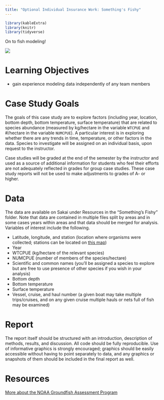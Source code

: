 ```yaml
---
title: "Optional Individual Insurance Work: Something's Fishy"
---
```


```r
library(kableExtra)
library(knitr)
library(tidyverse)
```
On to fish modeling!

![](decks/figures/spongebob.jpg)  


# Learning Objectives

- gain experience modeling data independently of any team members

# Case Study Goals

The goals of this case study are to explore factors (including year, location, bottom depth, bottom temperature, surface temperature) that are related to species abundance (measured by kg/hectare in the variable `WTCPUE` and \#/hectare in the variable `NUMCPUE`). A particular interest is in exploring whether there are any trends in time, temperature, or other factors in the data. Species to investigate will be assigned on an individual basis, upon request to the instructor.


Case studies will be graded at the end of the semester by the instructor and used as a source of additional information for students who feel their efforts are not adequately reflected in grades for group case studies. These case study reports will not be used to make adjustments to grades of A- or higher.

# Data

The data are available on Sakai under Resources in the "Something's Fishy" folder. Note that data are contained in multiple files split by areas and in some cases years within areas and that data should be merged for analysis. Variables of interest include the following. 

- Latitude, longitude, and station (location where organisms were collected; stations can be located on [this map](http://www.afsc.noaa.gov/RACE/groundfish/survey_data/default.htm))
- Year 
- WTCPUE (kg/hectare of the relevant species)
- NUMCPUE (number of members of the species/hectare)
- Scientific and common names (you'll be assigned a species to explore but are free to use presence of other species if you wish in your analysis)
- Bottom depth
- Bottom temperature
- Surface temperature
- Vessel, cruise, and haul number (a given boat may take multiple trips/cruises, and on any given cruise multiple hauls or nets full of fish may be examined)

# Report

The report itself should be structured with an introduction, description of methods, results, and discussion. All code should be fully reproducible. Use of informative graphics is strongly encouraged; graphics should be easily accessible without having to point separately to data, and any graphics or snapshots of them should be included in the final report as well.



# Resources

[More about the NOAA Groundfish Assessment Program](http://www.afsc.noaa.gov/RACE/groundfish/survey_data/default.htm)


